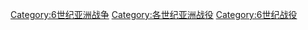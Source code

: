 [[Category:6世纪亚洲战争|Category:6世纪亚洲战争]]
[[Category:各世纪亚洲战役|Category:各世纪亚洲战役]]
[[Category:6世纪战役|Category:6世纪战役]]